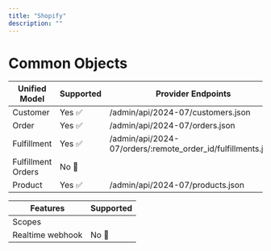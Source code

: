```yaml
---
title: "Shopify"
description: ""
---
```


# Common Objects


| Unified Model | Supported                           | Provider Endpoints                           |
| -------- | ------------------------------------- | ------------------------------------- |
| Customer     | Yes ✅ | /admin/api/2024-07/customers.json  |
| Order      | Yes ✅  | /admin/api/2024-07/orders.json  |
| Fulfillment   | Yes ✅ | /admin/api/2024-07/orders/:remote_order_id/fulfillments.json| 
| Fulfillment Orders   | No 🚫|  | 
| Product   | Yes ✅ | /admin/api/2024-07/products.json  |


| Features | Supported                           |
| -------- | ------------------------------------- |
| Scopes     | |
| Realtime webhook     | No 🚫|